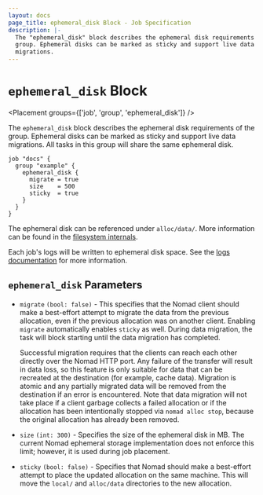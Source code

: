 ```yaml
---
layout: docs
page_title: ephemeral_disk Block - Job Specification
description: |-
  The "ephemeral_disk" block describes the ephemeral disk requirements of the
  group. Ephemeral disks can be marked as sticky and support live data
  migrations.
---
```


# `ephemeral_disk` Block

<Placement groups={['job', 'group', 'ephemeral_disk']} />

The `ephemeral_disk` block describes the ephemeral disk requirements of the
group. Ephemeral disks can be marked as sticky and support live data migrations.
All tasks in this group will share the same ephemeral disk.

```hcl
job "docs" {
  group "example" {
    ephemeral_disk {
      migrate = true
      size    = 500
      sticky  = true
    }
  }
}
```

The ephemeral disk can be referenced under `alloc/data/`. More information can
be found in the [filesystem internals][].

Each job's logs will be written to ephemeral disk space. See the [logs
documentation][] for more information.

## `ephemeral_disk` Parameters

- `migrate` `(bool: false)` - This specifies that the Nomad client should make a
  best-effort attempt to migrate the data from the previous allocation, even if
  the previous allocation was on another client. Enabling `migrate`
  automatically enables `sticky` as well. During data migration, the task will
  block starting until the data migration has completed.

  Successful migration requires that the clients can reach each other directly
  over the Nomad HTTP port. Any failure of the transfer will result in data
  loss, so this feature is only suitable for data that can be recreated at the
  destination (for example, cache data). Migration is atomic and any partially
  migrated data will be removed from the destination if an error is
  encountered. Note that data migration will not take place if a client garbage
  collects a failed allocation or if the allocation has been intentionally
  stopped via `nomad alloc stop`, because the original allocation has already
  been removed.

- `size` `(int: 300)` - Specifies the size of the ephemeral disk in MB. The
  current Nomad ephemeral storage implementation does not enforce this limit;
  however, it is used during job placement.

- `sticky` `(bool: false)` - Specifies that Nomad should make a best-effort
  attempt to place the updated allocation on the same machine. This will move
  the `local/` and `alloc/data` directories to the new allocation.

[resources]: /nomad/docs/job-specification/resources 'Nomad resources Job Specification'
[filesystem internals]: /nomad/docs/concepts/filesystem#templates-artifacts-and-dispatch-payloads 'Filesystem internals documentation'
[logs documentation]: /nomad/docs/job-specification/logs 'Nomad logs Job Specification'
